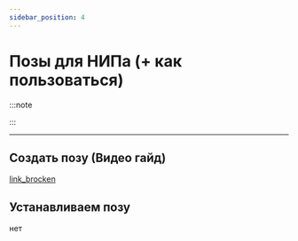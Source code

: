```yaml
---
sidebar_position: 4
---
```


# Позы для НИПа (+ как пользоваться)

:::note

:::

---

## Создать позу (Видео гайд)

[link_brocken](https://youtube.com)

## Устанавливаем позу

нет